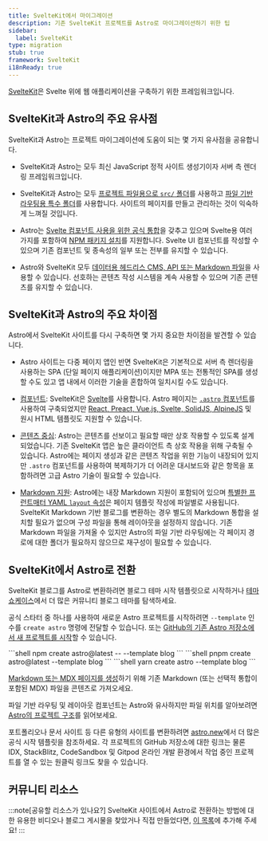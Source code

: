 ```yaml
---
title: SvelteKit에서 마이그레이션
description: 기존 SvelteKit 프로젝트를 Astro로 마이그레이션하기 위한 팁
sidebar:
  label: SvelteKit
type: migration
stub: true
framework: SvelteKit
i18nReady: true
---
```



[SvelteKit](https://kit.svelte.dev)은 Svelte 위에 웹 애플리케이션을 구축하기 위한 프레임워크입니다.

## SvelteKit과 Astro의 주요 유사점

SvelteKit과 Astro는 프로젝트 마이그레이션에 도움이 되는 몇 가지 유사점을 공유합니다.

- SvelteKit과 Astro는 모두 최신 JavaScript 정적 사이트 생성기이자 서버 측 렌더링 프레임워크입니다.

- SvelteKit과 Astro는 모두 [프로젝트 파일용으로 `src/` 폴더](/ko/basics/project-structure/#src)를 사용하고 [파일 기반 라우팅용 특수 폴더](/ko/basics/astro-pages/)를 사용합니다. 사이트의 페이지를 만들고 관리하는 것이 익숙하게 느껴질 것입니다.

- Astro는 [Svelte 컴포넌트 사용을 위한 공식 통합](/ko/guides/integrations-guide/svelte/)을 갖추고 있으며 Svelte용 여러 가지를 포함하여 [NPM 패키지 설치](/ko/guides/imports/#npm-패키지)를 지원합니다. Svelte UI 컴포넌트를 작성할 수 있으며 기존 컴포넌트 및 종속성의 일부 또는 전부를 유지할 수 있습니다.

- Astro와 SvelteKit 모두 [데이터용 헤드리스 CMS, API 또는 Markdown 파일](/ko/guides/data-fetching/)을 사용할 수 있습니다. 선호하는 콘텐츠 작성 시스템을 계속 사용할 수 있으며 기존 콘텐츠를 유지할 수 있습니다.

## SvelteKit과 Astro의 주요 차이점

Astro에서 SvelteKit 사이트를 다시 구축하면 몇 가지 중요한 차이점을 발견할 수 있습니다.

- Astro 사이트는 다중 페이지 앱인 반면 SvelteKit은 기본적으로 서버 측 렌더링을 사용하는 SPA (단일 페이지 애플리케이션)이지만 MPA 또는 전통적인 SPA를 생성할 수도 있고 앱 내에서 이러한 기술을 혼합하여 일치시킬 수도 있습니다.

- [컴포넌트](/ko/basics/astro-components/): SvelteKit은 [Svelte](https://svelte.dev)를 사용합니다. Astro 페이지는 [`.astro` 컴포넌트](/ko/basics/astro-components/)를 사용하여 구축되었지만 [React, Preact, Vue.js, Svelte, SolidJS, AlpineJS](/ko/guides/framework-components/) 및 원시 HTML 템플릿도 지원할 수 있습니다.

- [콘텐츠 중심](/ko/concepts/why-astro/#콘텐츠-중심): Astro는 콘텐츠를 선보이고 필요할 때만 상호 작용할 수 있도록 설계되었습니다. 기존 SvelteKit 앱은 높은 클라이언트 측 상호 작용을 위해 구축될 수 있습니다. Astro에는 페이지 생성과 같은 콘텐츠 작업을 위한 기능이 내장되어 있지만 `.astro` 컴포넌트를 사용하여 복제하기가 더 어려운 대시보드와 같은 항목을 포함하려면 고급 Astro 기술이 필요할 수 있습니다.

- [Markdown 지원](/ko/guides/markdown-content/): Astro에는 내장 Markdown 지원이 포함되어 있으며 [특별한 프런트매터 YAML `layout` 속성](/ko/basics/layouts/#markdown-레이아웃)은 페이지 템플릿 작성에 파일별로 사용됩니다. SvelteKit Markdown 기반 블로그를 변환하는 경우 별도의 Markdown 통합을 설치할 필요가 없으며 구성 파일을 통해 레이아웃을 설정하지 않습니다. 기존 Markdown 파일을 가져올 수 있지만 Astro의 파일 기반 라우팅에는 각 페이지 경로에 대한 폴더가 필요하지 않으므로 재구성이 필요할 수 있습니다.

## SvelteKit에서 Astro로 전환

SvelteKit 블로그를 Astro로 변환하려면 블로그 테마 시작 템플릿으로 시작하거나 [테마 쇼케이스](https://astro.build/themes/)에서 더 많은 커뮤니티 블로그 테마를 탐색하세요.

공식 스타터 중 하나를 사용하여 새로운 Astro 프로젝트를 시작하려면 `--template` 인수를 `create astro` 명령에 전달할 수 있습니다. 또는 [GitHub의 기존 Astro 저장소에서 새 프로젝트를 시작](/ko/install-and-setup/#cli-마법사로-설치)할 수 있습니다.

  <PackageManagerTabs>
    <Fragment slot="npm">
    ```shell
    npm create astro@latest -- --template blog
    ```
    </Fragment>
    <Fragment slot="pnpm">
    ```shell
    pnpm create astro@latest --template blog
    ```
    </Fragment>
    <Fragment slot="yarn">
    ```shell
    yarn create astro --template blog
    ```
    </Fragment>
  </PackageManagerTabs>

[Markdown 또는 MDX 페이지를 생성](/ko/guides/markdown-content/)하기 위해 기존 Markdown (또는 선택적 통합이 포함된 MDX) 파일을 콘텐츠로 가져오세요.

파일 기반 라우팅 및 레이아웃 컴포넌트는 Astro와 유사하지만 파일 위치를 알아보려면 [Astro의 프로젝트 구조](/ko/basics/project-structure/)를 읽어보세요.

포트폴리오나 문서 사이트 등 다른 유형의 사이트를 변환하려면 [astro.new](https://astro.new)에서 더 많은 공식 시작 템플릿을 참조하세요. 각 프로젝트의 GitHub 저장소에 대한 링크는 물론 IDX, StackBlitz, CodeSandbox 및 Gitpod 온라인 개발 환경에서 작업 중인 프로젝트를 열 수 있는 원클릭 링크도 찾을 수 있습니다.

## 커뮤니티 리소스

<CardGrid>

  <LinkCard title="블로그를 SvelteKit에서 Astro로 재작성하기" href="https://kharann.com/blog/rewriting-my-blog/"/>

</CardGrid>

:::note[공유할 리소스가 있나요?]
SvelteKit 사이트에서 Astro로 전환하는 방법에 대한 유용한 비디오나 블로그 게시물을 찾았거나 직접 만들었다면, [이 목록](https://github.com/withastro/docs/edit/main/src/content/docs/en/guides/migrate-to-astro/from-sveltekit.mdx)에 추가해 주세요!
:::
